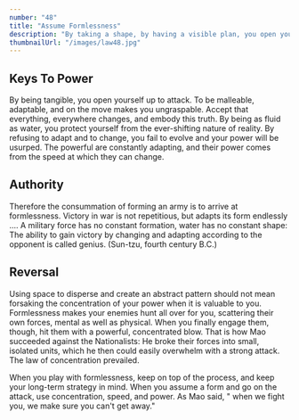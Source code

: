 ```yaml
---
number: "48"
title: "Assume Formlessness"
description: "By taking a shape, by having a visible plan, you open yourself to attack. Instead of taking a form for your enemy to grasp, keep yourself adaptable and on the move. Accept the fact that nothing is certain and no law is fixed. The best way to protect yourself is to be as fluid and formless as water; never bet on stability or lasting order. Everything changes."
thumbnailUrl: "/images/law48.jpg"
---
```


## Keys To Power

By being tangible, you open yourself up to attack. To be malleable, adaptable, and on the move makes you ungraspable. Accept that everything, everywhere changes, and embody this truth. By being as fluid as water, you protect yourself from the ever-shifting nature of reality. By refusing to adapt and to change, you fail to evolve and your power will be usurped. The powerful are constantly adapting, and their power comes from the speed at which they can change.

## Authority

Therefore the consummation of forming an army is to arrive at formlessness. Victory in war is not repetitious, but adapts its form endlessly .... A military force has no constant formation, water has no constant shape: The ability to gain victory by changing and adapting according to the opponent is called genius. (Sun-tzu, fourth century B.C.)

## Reversal

Using space to disperse and create an abstract pattern should not mean forsaking the concentration of your power when it is valuable to you. Formlessness makes your enemies hunt all over for you, scattering their own forces, mental as weIl as physical. When you finally engage them, though, hit them with a powerful, concentrated blow. That is how Mao succeeded against the Nationalists: He broke their forces into small, isolated units, which he then could easily overwhelm with a strong attack. The law of concentration prevailed.

When you play with formlessness, keep on top of the process, and keep your long-term strategy in mind. When you assume a form and go on the attack, use concentration, speed, and power. As Mao said, " when we fight you, we make sure you can't get away."
